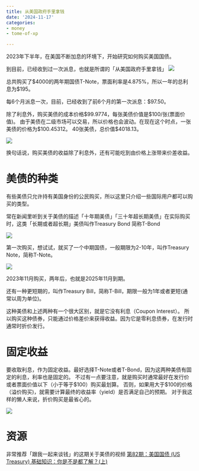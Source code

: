 ```yaml
---
title: 从美国政府手里拿钱
date: '2024-11-17'
categories:
- money
- tome-of-xp

---
```


2023年下半年，在美国不断加息的环境下，开始研究如何购买美国国债。

到目前，已经收到过一次派息，也就是所谓的「从美国政府手里拿钱」
![](https://image.luozx.org/garden/2024/11/05ef15ce93cf7f39fa1068b1f24e8955.png){.lightbox}

总共购买了$4000的两年期国债T-Note，票面利率是4.875%，所以一年的总利息为$195。

每6个月派息一次，目前，已经收到了前6个月的第一次派息：$97.50。

除了利息外，购买美债的成本价格$99.9774，每张美债价值是$100/张(票面价值)。
由于美债在二级市场可以交易，所以价格也会波动。在现在这个时点，一张美债的价格为$100.45312。
40张美债，总价值$4018.13。

![](https://image.luozx.org/garden/2024/11/cfb1e17afa6f20d6db3c8329a38714b0.png)

换句话说，购买美债的收益除了利息外，还有可能吃到由价格上涨带来价差收益。


# 美债的种类
有些美债只允许持有美国身份的公民购买，所以这里只介绍一些国际用户都可以购买的类型。

常在新闻里听到关于美债的描述「十年期美债」「三十年超长期美债」在实际购买时，这类「长期或者超长期」美债叫作Treasury Bond
简称T-Bond

![](https://image.luozx.org/garden/2024/11/dd1de6e14c8ae8bde607bb79ff3072e3.png)

第一次购买，想试试，就买了一个中期国债，一般期限为2-10年，叫作Treasury Note，简称T-Note。

![](https://image.luozx.org/garden/2024/11/8f23e846ba6c2e732e3a5edefd68cd2a.png)

2023年11月购买，两年后，也就是2025年11月到期。

还有一种更短期的，叫作Treasury Bill，简称T-Bill，期限一般为1年或者更短(通常以周为单位)。

这种美债和上述两种有一个很大区别，就是它没有利息（Coupon Interest）。
所以购买这种债券，只能通过价格差价来获得收益。因为它是零利息债券，在发行时通常时折价发行。

# 固定收益

要收取利息，作为固定收益。最好选择T-Note或者T-Bond，因为这两种美债有固定的利息，利率也是固定的。
不过有一点要注意，就是购买时通常最好在发行价或者票面价值以下（小于等于$100）购买最划算。
否则，如果用大于$100的价格（溢价购买)，就需要计算最终的收益率（yield）是否满足自己的预期。
对于我这样的懒人来说，折价购买是最省心的。

![](https://image.luozx.org/garden/2024/11/9f66bf7406a9a592992caaa8a249da20.png)

# 资源
非常推荐「跟我一起来谈钱」的这期关于美债的视频
[第82期：美国国债 (US Treasury) 基础知识：你是不是都了解？(上)](https://www.youtube.com/watch?v=kj87yxWJ9qQ)